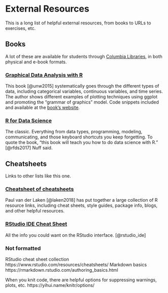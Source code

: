 # External Resources {#resources}

This is a long list of helpful external resources, from books to URLs to exercises, etc.

## Books

A lot of these are available for students through [Columbia Libraries](http://library.columbia.edu/), in both physical and e-book formats. 

### [**Graphical Data Analysis with R**](http://rosuda.org/GDA)

This book [@unw2015] systematically goes through the different types of data, including categorical variables, continuous variables, and time series. The author shows different examples of plotting techniques using ggplot and promoting the "grammar of graphics" model. Code snippets included and available at the [book's website](http://rosuda.org/GDA).

### [**R for Data Science**](http://r4ds.had.co.nz/)

The classic. Everything from data types, programming, modeling, communicating, and those keyboard shortcuts you keep forgetting. To quote the book, "this book will teach you how to do data science with R." [@rfds2017] Nuff said.

## Cheatsheets

Links to other lists like this one.

### [**Cheatsheet of cheatsheets**](https://paulvanderlaken.com/author/lakenp/)

Paul van der Laken [@laken2018] has put together a large collection of R resource links, including cheat sheets, style guides, package info, blogs, and other helpful resources. 

### [RStudio IDE Cheat Sheet](https://www.rstudio.com/wp-content/uploads/2016/01/rstudio-IDE-cheatsheet.pdf)

All the info you could want on the RStudio interface. [@rstudio_ide]



### Not formatted

RStudio cheat sheet collection https://www.rstudio.com/resources/cheatsheets/
Markdown basics https://rmarkdown.rstudio.com/authoring_basics.html

When you knit code, there are helpful options for suppressing warnings, plots, etc.
https://yihui.name/knitr/options/


